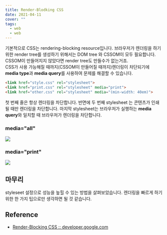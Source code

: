 ```yaml
---
title: Render-Blodking CSS
date: 2021-04-11
cover: ""
tags:
  - web
  - web
---
```

기본적으로 CSS는 rendering-blocking resource입니다. 브라우저가 렌더링을 하기 위한 render tree를 생성하기 위해서는 DOM tree 와 CSSOM이 모두 필요합니다. CSSOM이 만들어지지 않았다면 render tree도 만들수가 없는거죠. <br/>
CSS가 사용 가능해질 때까지(CSSOM이 만들어질 때까지)렌더링이 차단되기에 **media type**과 **media query**를 사용하여 문제를 해결할 수 있습니다.

```html
<link href="style.css" rel="stylesheet">
<link href="print.css" rel="stylesheet" media="print">
<link href="other.css" rel="stylesheet" media="(min-width: 40em)">
```

첫 번째 줄은 항상 렌더링을 차단합니다. 반면에 두 번째 stylesheet 는 콘텐츠가 인쇄될 때만 렌더링을 차단합니다. 마지막 stylesheet는 브라우저가 실행하는 **media query**와 일치할 때 브라우저가 렌더링을 차단합니다.

### media="all"

![](/images/media-all.png)

### media="print"

![](/images/media-print.png)

## 마무리
styleseet 설정으로 성능을 높힐 수 있는 방법을 살펴보았습니다. 렌더링을 빠르게 하기 위한 한 가지 팁으로만 생각하면 될 것 같습니다.

## Reference
- [Render-Blocking CSS :: developer.google.com](https://developers.google.com/web/fundamentals/performance/critical-rendering-path/render-blocking-css)